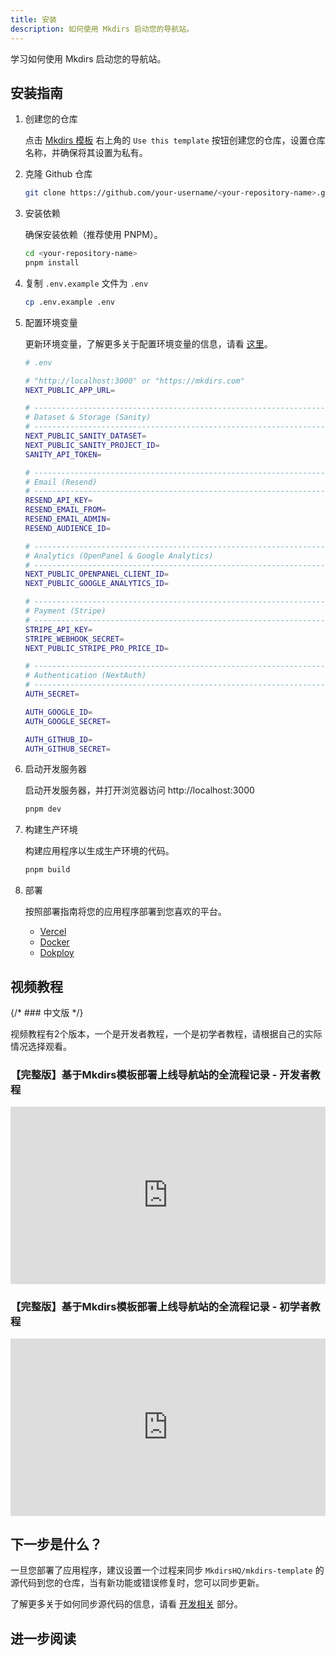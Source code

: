 ```yaml
---
title: 安装
description: 如何使用 Mkdirs 启动您的导航站。
---
```



学习如何使用 Mkdirs 启动您的导航站。

## 安装指南

<Steps>

1. 创建您的仓库

   点击 [Mkdirs 模板](https://github.com/MkdirsHQ/mkdirs-template) 右上角的 `Use this template` 按钮创建您的仓库，设置仓库名称，并确保将其设置为私有。

2. 克隆 Github 仓库

   ```bash
   git clone https://github.com/your-username/<your-repository-name>.git
   ```

3. 安装依赖

   确保安装依赖（推荐使用 PNPM）。

   ```bash
   cd <your-repository-name>
   pnpm install
   ```

4. 复制 `.env.example` 文件为 `.env`

   ```bash
   cp .env.example .env
   ```

5. 配置环境变量

   更新环境变量，了解更多关于配置环境变量的信息，请看 [这里](/zh-cn/configuration/sanity/)。

   ```bash
   # .env

   # "http://localhost:3000" or "https://mkdirs.com"
   NEXT_PUBLIC_APP_URL=

   # -----------------------------------------------------------------------------
   # Dataset & Storage (Sanity)
   # -----------------------------------------------------------------------------
   NEXT_PUBLIC_SANITY_DATASET=
   NEXT_PUBLIC_SANITY_PROJECT_ID=
   SANITY_API_TOKEN=

   # -----------------------------------------------------------------------------
   # Email (Resend)
   # -----------------------------------------------------------------------------
   RESEND_API_KEY=
   RESEND_EMAIL_FROM=
   RESEND_EMAIL_ADMIN=
   RESEND_AUDIENCE_ID=

   # -----------------------------------------------------------------------------
   # Analytics (OpenPanel & Google Analytics)
   # -----------------------------------------------------------------------------
   NEXT_PUBLIC_OPENPANEL_CLIENT_ID=
   NEXT_PUBLIC_GOOGLE_ANALYTICS_ID=

   # -----------------------------------------------------------------------------
   # Payment (Stripe)
   # -----------------------------------------------------------------------------
   STRIPE_API_KEY=
   STRIPE_WEBHOOK_SECRET=
   NEXT_PUBLIC_STRIPE_PRO_PRICE_ID=

   # -----------------------------------------------------------------------------
   # Authentication (NextAuth)
   # -----------------------------------------------------------------------------
   AUTH_SECRET=

   AUTH_GOOGLE_ID=
   AUTH_GOOGLE_SECRET=

   AUTH_GITHUB_ID=
   AUTH_GITHUB_SECRET=
   ```

6. 启动开发服务器

   启动开发服务器，并打开浏览器访问 http://localhost:3000

   ```bash
   pnpm dev
   ```

7. 构建生产环境

   构建应用程序以生成生产环境的代码。

   ```bash
   pnpm build
   ```

8. 部署

   按照部署指南将您的应用程序部署到您喜欢的平台。
   
   - [Vercel](/zh-cn/deployment/vercel)
   - [Docker](/zh-cn/deployment/docker)
   - [Dokploy](/zh-cn/deployment/dokploy)

</Steps>

## 视频教程

{/* ### 中文版 */}

视频教程有2个版本，一个是开发者教程，一个是初学者教程，请根据自己的实际情况选择观看。

### 【完整版】基于Mkdirs模板部署上线导航站的全流程记录 - 开发者教程

<div style="position: relative; padding-bottom: 56.25%; height: 0; overflow: hidden;">
  <iframe
    style="position: absolute; top: 0; left: 0; width: 100%; height: 100%;"
    src="https://www.youtube.com/embed/OzMw3ripzMc?list=PLVBbrIi208W-yprj2E6oXu-yxB3Ou522u" 
    title="【完整版】基于Mkdirs模板部署上线导航站的全流程记录 &amp; 附导航站的完整功能演示" 
    frameborder="0" 
    allow="accelerometer; autoplay; clipboard-write; encrypted-media; gyroscope; picture-in-picture; web-share" 
    referrerpolicy="strict-origin-when-cross-origin" 
    allowfullscreen
  ></iframe>
</div>

### 【完整版】基于Mkdirs模板部署上线导航站的全流程记录 - 初学者教程

<div style="position: relative; padding-bottom: 56.25%; height: 0; overflow: hidden;">
  <iframe
    style="position: absolute; top: 0; left: 0; width: 100%; height: 100%;"
    src="https://www.youtube.com/embed/JqBnpx3d-N4?list=PLVBbrIi208W9pRjN9dVE8f9pzd6KJrTaw" 
    title="[完整版] [零基础部署导航站] [下]" 
    frameborder="0" 
    allow="accelerometer; autoplay; clipboard-write; encrypted-media; gyroscope; picture-in-picture; web-share" 
    referrerpolicy="strict-origin-when-cross-origin" 
    allowfullscreen
  ></iframe>
</div>

## 下一步是什么？

一旦您部署了应用程序，建议设置一个过程来同步 `MkdirsHQ/mkdirs-template` 的源代码到您的仓库，当有新功能或错误修复时，您可以同步更新。

了解更多关于如何同步源代码的信息，请看 [开发相关](/zh-cn/guide/develop) 部分。


## 进一步阅读

<LinkCard title="配置" href="/zh-cn/configuration/sanity/" description="学习如何配置环境变量" />

